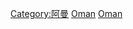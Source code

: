 {{Commons cat|Geography of Oman}}

[[Category:阿曼|Category:阿曼]]
[[Category:西亞地理|Oman]]
[[Category:亚洲各国地理|Oman]]